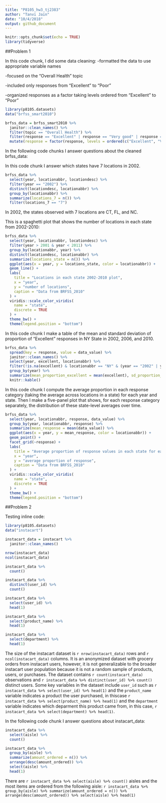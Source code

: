 ```yaml
---
title: "P8105_hw3_tj2383"
author: "Tanvi Jain"
date: "10/4/2018"
output: github_document
---
```


```r
knitr::opts_chunk$set(echo = TRUE)
library(tidyverse)
```

##Problem 1

In this code chunk, I did some data cleaning:
-formatted the data to use appropriate variable names

-focused on the “Overall Health” topic

-included only responses from “Excellent” to “Poor”

-organized responses as a factor taking levels ordered from “Excellent” to “Poor”
```r
library(p8105.datasets)
data("brfss_smart2010")

brfss_data = brfss_smart2010 %>% 
  janitor::clean_names() %>% 
  filter(topic == "Overall Health") %>% 
  filter(response == "Excellent" | response == "Very good" | response == "Good" | response == "Fair" | response == "Poor") %>% 
  mutate(response = factor(response, levels = ordered(c("Excellent", "Very good", "Good", "Fair", "Poor"))))
```

In the following code chunks I answer questions about the cleaned brfss_data:

In this code chunk I answer which states have 7 locations in 2002.
```r
brfss_data %>% 
  select(year, locationabbr, locationdesc) %>% 
  filter(year == "2002") %>% 
  distinct(locationdesc, locationabbr) %>% 
  group_by(locationabbr) %>% 
  summarize(locations_7 = n()) %>% 
  filter(locations_7 == "7")
```
In 2002, the states observed with 7 locations are CT, FL, and NC.

This is a spaghetti plot that shows the number of locations in each state from 2002-2010:
```r
brfss_data %>% 
  select(year, locationabbr, locationdesc) %>% 
  filter(year > 2001 & year < 2011) %>% 
  group_by(locationabbr, year) %>% 
  distinct(locationdesc, locationabbr) %>% 
  summarize(locations_state = n()) %>% 
  ggplot(aes(x = year, y = locations_state, color = locationabbr)) +
  geom_line() +
  labs(
    title = "Locations in each state 2002-2010 plot",
    x = "year",
    y = "number of locations",
    caption = "Data from BRFSS_2010"
  ) +
  viridis::scale_color_viridis(
    name = "state", 
    discrete = TRUE
  ) + 
  theme_bw() + 
  theme(legend.position = "bottom")
```

In this code chunk I make a table of the mean and standard deviation of proportion of "Excellent" responses in NY State in 2002, 2006, and 2010.
```r
brfss_data %>%
  spread(key = response, value = data_value) %>%
  janitor::clean_names() %>% 
  select(year, excellent, locationabbr) %>% 
  filter(!is.na(excellent) & locationabbr == "NY" & (year == "2002" | year == "2006" | year == "2010")) %>%
  group_by(year) %>% 
  summarize(mean_proportion_excellent = mean(excellent), sd_proportion_excellent = sd(excellent)) %>% 
  knitr::kable()
```

In this code chunk I compute the average proportion in each response category (taking the average across locations in a state) for each year and state. Then I make a five-panel plot that shows, for each response category separately, the distribution of these state-level averages over time.
```r
brfss_data %>% 
  select(year, locationabbr, response, data_value) %>% 
  group_by(year, locationabbr, response) %>% 
  summarize(mean_response = mean(data_value)) %>% 
  ggplot(aes(x = year, y = mean_response, color = locationabbr)) + 
  geom_point() +
  facet_grid(~response) +
  labs(
    title = "Average proportion of response values in each state for each year plot",
    x = "year",
    y = "average proportion of response",
    caption = "Data from BRFSS_2010"
  ) +
  viridis::scale_color_viridis(
    name = "state", 
    discrete = TRUE
  ) + 
  theme_bw() + 
  theme(legend.position = "bottom")
```

##Problem 2

Testing inline code:
```r
library(p8105.datasets)
data("instacart")

instacart_data = instacart %>% 
  janitor::clean_names()

nrow(instacart_data)
ncol(instacart_data)

instacart_data %>% 
  count()

instacart_data %>% 
  distinct(user_id) %>% 
  count()

instacart_data %>% 
  select(user_id) %>% 
  head(1)

instacart_data %>% 
  select(product_name) %>% 
  head(1)

instacart_data %>% 
  select(department) %>% 
  head(1)
```
The size of the instacart dataset is `r nrow(instacart_data)` rows and `r ncol(instacart_data)` columns. It is an anonymized dataset with grocery orders from instacart users, however, it is not generalizable to the broader instacart user population because it is not a random sample of products, users, or purchases. The dataset contains `r count(instacart_data)` observations and `r instacart_data %>% distinct(user_id) %>% count()` distinct users. Some key variables in the dataset include `user_id` such as `r instacart_data %>% select(user_id) %>% head(1)` and the `product_name` variable indicates a product the user purchased, in thiscase `r instacart_data %>% select(product_name) %>% head(1)` and the `department` variable indicates which deparment this product came from, in this case, `r instacart_data %>% select(department) %>% head(1)`.


In the following code chunk I answer questions about instacart_data:
```r
instacart_data %>% 
  select(aisle) %>% 
  count()

instacart_data %>% 
  group_by(aisle) %>% 
  summarize(amount_ordered = n()) %>% 
  arrange(desc(amount_ordered)) %>% 
  select(aisle) %>% 
  head(1)
```
There are `r instacart_data %>% select(aisle) %>% count()` aisles and the most items are ordered from the following aisle: `r instacart_data %>% group_by(aisle) %>% summarize(amount_ordered = n()) %>% arrange(desc(amount_ordered)) %>% select(aisle) %>% head(1)`


